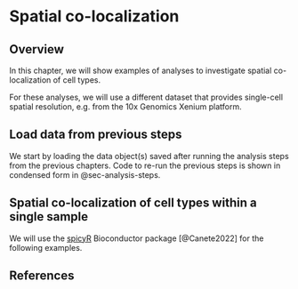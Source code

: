 # Spatial co-localization {#sec-spatial-co-localization}


## Overview

In this chapter, we will show examples of analyses to investigate spatial co-localization of cell types.

For these analyses, we will use a different dataset that provides single-cell spatial resolution, e.g. from the 10x Genomics Xenium platform.


## Load data from previous steps

We start by loading the data object(s) saved after running the analysis steps from the previous chapters. Code to re-run the previous steps is shown in condensed form in @sec-analysis-steps.
<!--
```r

```
-->


## Spatial co-localization of cell types within a single sample

We will use the [spicyR](https://bioconductor.org/packages/spicyR) Bioconductor package [@Canete2022] for the following examples.


<!--
## Differential analyses between groups
-->


## References {.unnumbered}
